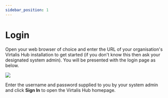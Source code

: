 ```yaml
---
sidebar_position: 1
---
```


# Login

Open your web browser of choice and enter the URL of your organisation's Virtalis Hub installation to get started (if you don't know this then ask your designated system admin). You will be presented with the login page as below.

![](/img/virtalis-hub-and-web-viewer/login.png)

Enter the username and password supplied to you by your system admin and click **Sign In** to open the Virtalis Hub homepage.
